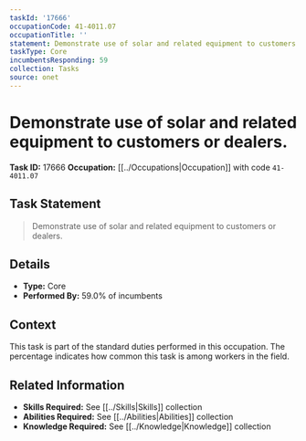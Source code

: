 ```yaml
---
taskId: '17666'
occupationCode: 41-4011.07
occupationTitle: ''
statement: Demonstrate use of solar and related equipment to customers or dealers.
taskType: Core
incumbentsResponding: 59
collection: Tasks
source: onet
---
```

# Demonstrate use of solar and related equipment to customers or dealers.

**Task ID:** 17666
**Occupation:** [[../Occupations|Occupation]] with code `41-4011.07`

## Task Statement

> Demonstrate use of solar and related equipment to customers or dealers.

## Details

- **Type:** Core
- **Performed By:** 59.0% of incumbents

## Context

This task is part of the standard duties performed in this occupation. The percentage indicates how common this task is among workers in the field.

## Related Information

- **Skills Required:** See [[../Skills|Skills]] collection
- **Abilities Required:** See [[../Abilities|Abilities]] collection
- **Knowledge Required:** See [[../Knowledge|Knowledge]] collection
